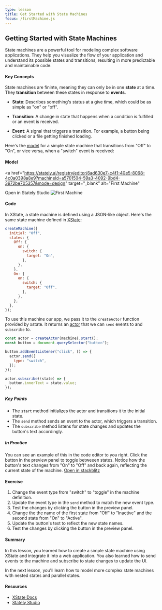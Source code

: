 ```yaml
---
type: lesson
title: Get Started with State Machines
focus: /firstMachine.js
---
```


## Getting Started with State Machines

State machines are a powerful tool for modeling complex software applications. They help you visualize the flow of your application and understand its possible states and transitions, resulting in more predictable and maintainable code.

#### Key Concepts

State machines are fininte, meaning they can only be in one **state** at a time. They **transition** between these states in response to **events**.

- **State**: Describes something's status at a give time, which could be as simple as "on" or "off".

- **Transition**: A change in state that happens when a condition is fulfilled or an event is received.

- **Event**: A signal that triggers a transition. For example, a button being clicked or a file getting finished loading.

Here's the <a href="https://stately.ai/registry/editor/6ad630e7-c4f1-40e5-8068-4c0a0398a8e9?machineId=a5701504-59a3-4092-9bd4-3972be705357&mode=design" alt="First Machine" target="_blank">model</a> for a simple state machine that transitions from "Off" to "On", or vice versa, when a "switch" event is received:

#### Model

<a
  href="https://stately.ai/registry/editor/6ad630e7-c4f1-40e5-8068-4c0a0398a8e9?machineId=a5701504-59a3-4092-9bd4-3972be705357&mode=design"
  target="_blank"
  alt="First Machine"
>
  Open in Stately Studio
</a>
<img src="/first-machine.png" alt="First Machine" />

#### Code

In XState, a state machine is defined using a JSON-like object. Here's the same
state machine defined in <a href="https://stately.ai/docs/xstate" alt="XState" target="_blank">XState</a>:

```js
createMachine({
  initial: "Off",
  states: {
    Off: {
      on: {
        switch: {
          target: "On",
        },
      },
    },
    On: {
      on: {
        switch: {
          target: "Off",
        },
      },
    },
  },
});
```

To use this machine our app, we pass it to the `createActor` function provided by xstate. It returns an [actor](https://stately.ai/docs/actors) that we can `send` events to and `subscribe` to.

```js
const actor = createActor(machine).start();
const button = document.querySelector("button");

button.addEventListener("click", () => {
  actor.send({
    type: "switch",
  });
});

actor.subscribe((state) => {
  button.innerText = state.value;
});
```

##### Key Points

- The `start` method initializes the actor and transitions it to the initial state.
- The `send` method sends an event to the actor, which triggers a transition.
- The `subscribe` method listens for state changes and updates the button's text accordingly.

##### In Practice

You can see an example of this in the code editor to you right. Click the button in the preview panel to toggle betweeen states. Notice how the button's text changes from "On" to "Off" and back again, reflecting the current state of the machine. [Open in stackblitz](https://stackblitz.com/edit/vitejs-vite-twkr61?file=firstMachine.js)

#### Exercise

1. Change the event type from "switch" to "toggle" in the machine definition.
2. Update the event type in the `send` method to match the new event type.
3. Test the changes by clicking the button in the preview panel.
4. Change the the name of the first state from "Off" to "Inactive" and the second state from "On" to "Active".
5. Update the button's text to reflect the new state names.
6. Test the changes by clicking the button in the preview panel.

#### Summary

In this lesson, you learned how to create a simple state machine using XState and integrate it into a web application. You also learned how to send events to the machine and subscribe to state changes to update the UI.

In the next lesson, you'll learn how to model more complex state machines with nested states and parallel states.

#### Resources

- [XState Docs](https://stately.ai/docs/xstate)
- [Stately Studio](https://stately.ai/registry/editor/6ad630e7-c4f1-40e5-8068-4c0a0398a8e9?machineId=a5701504-59a3-4092-9bd4-3972be705357&mode=design)
